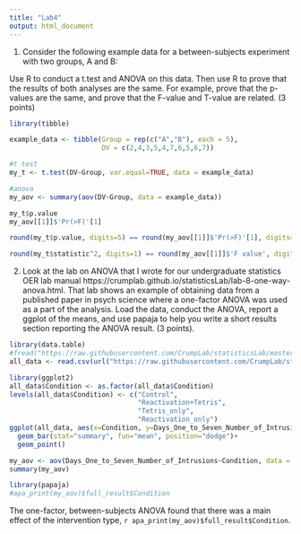 ```yaml
---
title: "Lab4"
output: html_document
---
```


1. Consider the following example data for a between-subjects experiment with two groups, A and B:

Use R to conduct a t.test and ANOVA on this data. Then use R to prove that the results of both analyses are the same. For example, prove that the p-values are the same, and prove that the F-value and T-value are related. (3 points)
```r
library(tibble)

example_data <- tibble(Group = rep(c("A","B"), each = 5),
                       DV = c(2,4,3,5,4,7,6,5,6,7))

#t test
my_t <- t.test(DV~Group, var.equal=TRUE, data = example_data)

#anova
my_aov <- summary(aov(DV~Group, data = example_data))

my_t$p.value
my_aov[[1]]$'Pr(>F)'[1]

round(my_t$p.value, digits=5) == round(my_aov[[1]]$'Pr(>F)'[1], digits=5)

round(my_t$statistic^2, digits=1) == round(my_aov[[1]]$'F value', digits=1)


```

2. Look at the lab on ANOVA that I wrote for our undergraduate statistics OER lab manual https://crumplab.github.io/statisticsLab/lab-8-one-way-anova.html. That lab shows an example of obtaining data from a published paper in psych science where a one-factor ANOVA was used as a part of the analysis. Load the data, conduct the ANOVA, report a ggplot of the means, and use papaja to help you write a short results section reporting the ANOVA result. (3 points).

```r
library(data.table)
#fread("https://raw.githubusercontent.com/CrumpLab/statisticsLab/master/data/Jamesetal2015Experiment2.csv")
all_data <- read.csv(url("https://raw.githubusercontent.com/CrumpLab/statisticsLab/master/data/Jamesetal2015Experiment2.csv"))

library(ggplot2)
all_data$Condition <- as.factor(all_data$Condition)
levels(all_data$Condition) <- c("Control",
                                "Reactivation+Tetris", 
                                "Tetris_only",
                                "Reactivation_only")
ggplot(all_data, aes(x=Condition, y=Days_One_to_Seven_Number_of_Intrusions))+
  geom_bar(stat="summary", fun="mean", position="dodge")+
  geom_point()

my_aov <- aov(Days_One_to_Seven_Number_of_Intrusions~Condition, data = all_data)
summary(my_aov)

library(papaja)
#apa_print(my_aov)$full_result$Condition

```
The one-factor, between-subjects ANOVA found that there was a main effect of the intervention type, `r apa_print(my_aov)$full_result$Condition`.

